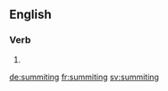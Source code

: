 
==English==

===Verb===
{{head|en|present participle}}

# {{present participle of|summit|lang=en}}

[[de:summiting]]
[[fr:summiting]]
[[sv:summiting]]